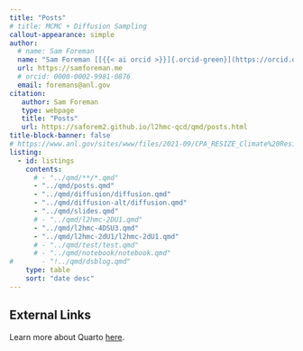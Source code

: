 ```yaml
---
title: "Posts"
# title: MCMC + Diffusion Sampling
callout-appearance: simple
author:
  # name: Sam Foreman
  name: "Sam Foreman [[{{< ai orcid >}}]{.orcid-green}](https://orcid.org/0000-0002-9981-0876)"
  url: https://samforeman.me
  # orcid: 0000-0002-9981-0876
  email: foremans@anl.gov
citation:
   author: Sam Foreman
   type: webpage
   title: "Posts"
   url: https://saforem2.github.io/l2hmc-qcd/qmd/posts.html
title-block-banner: false
# https://www.anl.gov/sites/www/files/2021-09/CPA_RESIZE_Climate%20Resilience%20Images_01_1920x1080.jpg
listing:
  - id: listings
    contents:
      # - "../qmd/**/*.qmd"
      - "../qmd/posts.qmd"
      - "../qmd/diffusion/diffusion.qmd"
      - "../qmd/diffusion-alt/diffusion.qmd"
      - "../qmd/slides.qmd"
      # - "../qmd/l2hmc-2DU1.qmd"
      - "../qmd/l2hmc-4DSU3.qmd"
      - "../qmd/l2hmc-2dU1/l2hmc-2dU1.qmd"
      # - "../qmd/test/test.qmd"
      # - "../qmd/notebook/notebook.qmd"
#       - "!../qmd/dsblog.qmd"
    type: table
    sort: "date desc"
---
```


## External Links

<!-- - [$U(1)$ Model in `2D`](./l2hmc-2DU1.qmd) -->
<!-- - [$SU(3)$ Model in `4D`](./l2hmc-4DSU3.qmd) -->

::: {#listings}
:::

Learn more about Quarto [here](https://www.quarto.com).
